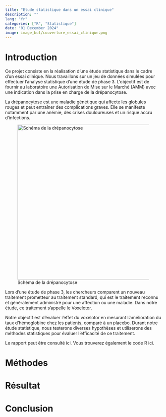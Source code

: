 ```yaml
---
title: "Etude statistique dans un essai clinique"
description: ""
lang: "fr"
categories: ["R", "Statistique"]
date: "01 December 2024"
image: image_but/couverture_essai_clinique.png
---
```


# Introduction

Ce projet consiste en la réalisation d'une étude statistique dans le cadre d'un essai clinique. Nous travaillons sur un jeu de données simulées pour effectuer l'analyse statistique d'une étude de phase 3. L'objectif est de fournir au laboratoire une Autorisation de Mise sur le Marché (AMM) avec une indication dans la prise en charge de la drépanocytose.

La drépanocytose est une maladie génétique qui affecte les globules rouges et peut entraîner des complications graves. Elle se manifeste notamment par une anémie, des crises douloureuses et un risque accru d'infections.

![Schéma de la drépanocytose](image_but/globule_rouge.png){fig-align="center" width="500"}

Lors d'une étude de phase 3, les chercheurs comparent un nouveau traitement prometteur au traitement standard, qui est le traitement reconnu et généralement administré pour une affection ou une maladie. Dans notre étude, ce traitement s'appelle le [Voxelotor](https://en.wikipedia.org/wiki/Voxelotor).

Notre objectif est d'évaluer l'effet du voxelotor en mesurant l'amélioration du taux d'hémoglobine chez les patients, comparé à un placebo. Durant notre étude statistique, nous testerons diverses hypothèses et utiliserons des méthodes statistiques pour évaluer l'efficacité de ce traitement.

Le rapport peut être consulté ici. Vous trouverez également le code R ici.

# Méthodes

# Résultat

# Conclusion
